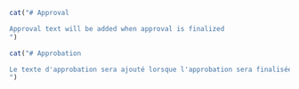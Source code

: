 ```r
cat("# Approval

Approval text will be added when approval is finalized
")
```

```r
cat("# Approbation

Le texte d'approbation sera ajouté lorsque l'approbation sera finalisée
")
```
<!-- \MakeApproval -->
